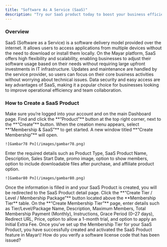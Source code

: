 ```yaml
---
title: "Software As A Service (SaaS)"
description: "Try our SaaS product today to boost your business efficiency with an innovative and easy-to-use solution!"
---
```


### Overview

SaaS (Software as a Service) is a software delivery model provided over the internet. It allows users to access applications from multiple devices without the need to download or install them locally. On the Mayar platform, SaaS offers high flexibility and scalability, enabling businesses to adjust their software usage based on their needs without requiring large upfront investments in IT infrastructure. Updates and maintenance are handled by the service provider, so users can focus on their core business activities without worrying about technical issues. Data security and easy access are key advantages of SaaS, making it a popular choice for businesses looking to improve operational efficiency and team collaboration.

### How to Create a SaaS Product

<Steps>
  <Step title="Log in to Mayar Dashboard">
    Make sure you’re logged into your account and on the main Dashboard page.
  </Step>
  <Step title="Click the “Product” Button">
    Find and click the **“Product”** button at the top right corner, next to the **“Create”** button.
  </Step>
  <Step title="Select “Membership & SaaS">
    When the creation menu appears, select **“Membership & SaaS”** to get started. A new window titled **“Create Membership”** will open.

    ![Gambar78 Pn](/images/gambar78.png)
  </Step>
  <Step title="Fill in SaaS Product Details">
    Enter the required details such as Product Type, SaaS Product Name, Description, Sales Start Date, promo image, option to show members, option to include downloadable files after purchase, and affiliate product option.

    ![Gambar80 Pn](/images/gambar80.png)
  </Step>
  <Step title="Access SaaS Product Detail Page">
    Once the information is filled in and your SaaS Product is created, you will be redirected to the SaaS Product detail page.
  </Step>
  <Step title="Create SaaS Product Tiers">
    Click the **“Create Tier / Level / Membership Package”** button located above the **Membership Tier** table.
  </Step>
  <Step title="Fill in Tier Details">
    On the **“Create Membership Tier”** page, enter details such as Tier/Level/Package Name, Description, Maximum Members, Total Membership Payment (Monthly), Instructions, Grace Period (0–27 days), Redirect URL, Price, option to allow a 1-month trial, and option to apply an Initial Extra Fee.
  </Step>
  <Step title="Finish">
    Once you’ve set up the Membership Tier for your SaaS Product, you have successfully created and activated the SaaS Product feature in Mayar\!
  </Step>
</Steps>

<Info>
  How do you verify a software license code that has been issued?
</Info>